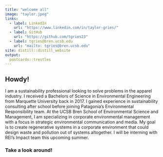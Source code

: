 ```yaml
---
title: "welcome all"
image: "taylor.jpeg"
links:
  - label: LinkedIn
    url: "https://www.linkedin.com/in/taylor-gries/"
  - label: GitHub
    url: "https://github.com/tgries23"
  - label: tgries@bren.ucsb.edu
    url: "mailto: tgries@bren.ucsb.edu"
site: distill::distill_website
output:
  postcards::trestles
---
```

 

## Howdy! 

I am a sustainability professional looking to solve problems in the apparel industry. I received a Bachelors of Science in Environmental Engineering from Marquette University back in 2017. I gained experience in sustainability consulting after school before joining Patagonia's Environmental Responsibility team. At the UCSB Bren School of Environmental Science and Management, I am specializing in corporate environmental management with a focus in strategic environmental communication and media. My goal is to create regenerative systems in a corporate environment that could design waste and pollution out of systems altogether. I will be interning with REI's Impact team this upcoming summer. 


### Take a look around! 




